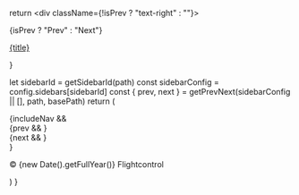 
  return <div className={!isPrev ? "text-right" : ""}>
    <p className="text-neutral-500 dark:text-white/50 text-sm mb-1">{isPrev ? "Prev" : "Next"}</p>
    <a className="text-lg font-semibold hover:text-primary-500 transition" href={slug}>{title}</a>
  </div>
}

  let sidebarId = getSidebarId(path)
  const sidebarConfig = config.sidebars[sidebarId]
  const { prev, next } = getPrevNext(sidebarConfig || [], path, basePath)
  return (
    <footer className="flex flex-col gap-12 z-20 antialiased mx-auto plain w-full pt-16 pb-16 mt-16 border-t border-neutral-200 dark:border-white/10">
        {includeNav &&
          <div className="grid grid-cols-2">
            <div>
              {prev &&
                <NextPrevLink title={prev.title} slug={prev.slug} isPrev />
              }
            </div>
            <div className="flex justify-end">
              {next &&
                <NextPrevLink title={next.title} slug={next.slug} />
              }
            </div>
          </div>
        }
      <p className="text-sm text-neutral-500 dark:text-white/50">
        © {new Date().getFullYear()} Flightcontrol
      </p>
    </footer>
  )
}
